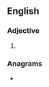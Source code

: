 ==English==

===Adjective===
{{head|en|adjective comparative form}}

# {{en-comparative of|seamy}}

===Anagrams===
* {{anagrams|en|a=aeeimrs|seriema}}